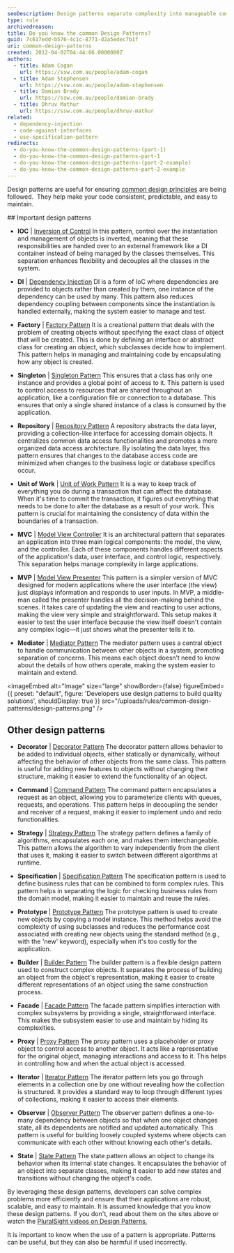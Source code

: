 ```yaml
---
seoDescription: Design patterns separate complexity into manageable components, improving application maintainability and scalability.
type: rule
archivedreason:
title: Do you know the common Design Patterns?
guid: 7c617edd-b576-4c1c-8771-d2a5edec7b1f
uri: common-design-patterns
created: 2012-04-02T04:44:06.0000000Z
authors:
  - title: Adam Cogan
    url: https://ssw.com.au/people/adam-cogan
  - title: Adam Stephensen
    url: https://ssw.com.au/people/adam-stephensen
  - title: Damian Brady
    url: https://ssw.com.au/people/damian-brady
  - title: Dhruv Mathur
    url: https://ssw.com.au/people/dhruv-mathur
related:
  - dependency-injection
  - code-against-interfaces
  - use-specification-pattern
redirects:
  - do-you-know-the-common-design-patterns-(part-1)
  - do-you-know-the-common-design-patterns-part-1
  - do-you-know-the-common-design-patterns-(part-2-example)
  - do-you-know-the-common-design-patterns-part-2-example
---
```


Design patterns are useful for ensuring [common design principles](/do-you-know-the-common-design-principles-part-1) are being followed.  They help make your code consistent, predictable, and easy to maintain.

<youtubeEmbed url="https://www.youtube.com/watch?v=tv-_1er1mWI" description="Video: 10 Design Patterns Explained in 10 Minutes (10 min)" />
## Important design patterns

* **IOC** | [Inversion of Control](http://en.wikipedia.org/wiki/Inversion_of_control)
  In this pattern, control over the instantiation and management of objects is inverted, meaning that these responsibilities are handed over to an external framework like a DI container instead of being managed by the classes themselves. This separation enhances flexibility and decouples all the classes in the system.

* **DI** | [Dependency Injection](/dependency-injection)
  DI is a form of IoC where dependencies are provided to objects rather than created by them, one instance of the dependency can be used by many. This pattern also reduces dependency coupling between components since the instantiation is handled externally, making the system easier to manage and test.

* **Factory** | [Factory Pattern](http://en.wikipedia.org/wiki/Factory_pattern)
  It is a creational pattern that deals with the problem of creating objects without specifying the exact class of object that will be created. This is done by defining an interface or abstract class for creating an object, which subclasses decide how to implement. This pattern helps in managing and maintaining code by encapsulating how any object is created.

* **Singleton** | [Singleton Pattern](http://en.wikipedia.org/wiki/Singleton_pattern)
  This ensures that a class has only one instance and provides a global point of access to it. This pattern is used to control access to resources that are shared throughout an application, like a configuration file or connection to a database. This ensures that only a single shared instance of a class is consumed by the application.

* **Repository** | [Repository Pattern](http://msdn.microsoft.com/en-us/library/ff649690.aspx)
  A repository abstracts the data layer, providing a collection-like interface for accessing domain objects. It centralizes common data access functionalities and promotes a more organized data access architecture. By isolating the data layer, this pattern ensures that changes to the database access code are minimized when changes to the business logic or database specifics occur.

* **Unit of Work** | [Unit of Work Pattern](http://msdn.microsoft.com/en-us/magazine/dd882510.aspx)
  It is a way to keep track of everything you do during a transaction that can affect the database. When it's time to commit the transaction, it figures out everything that needs to be done to alter the database as a result of your work. This pattern is crucial for maintaining the consistency of data within the boundaries of a transaction.

* **MVC** | [Model View Controller](http://en.wikipedia.org/wiki/Model%e2%80%93view%e2%80%93controller)
  It is an architectural pattern that separates an application into three main logical components: the model, the view, and the controller. Each of these components handles different aspects of the application's data, user interface, and control logic, respectively. This separation helps manage complexity in large applications.

* **MVP** | [Model View Presenter](http://en.wikipedia.org/wiki/Model_View_Presenter)
  This pattern is a simpler version of MVC designed for modern applications where the user interface (the view) just displays information and responds to user inputs. In MVP, a middle-man called the presenter handles all the decision-making behind the scenes. It takes care of updating the view and reacting to user actions, making the view very simple and straightforward. This setup makes it easier to test the user interface because the view itself doesn't contain any complex logic—it just shows what the presenter tells it to.

* **Mediator** | [Mediator Pattern](http://en.wikipedia.org/wiki/Mediator_pattern)
  The mediator pattern uses a central object to handle communication between other objects in a system, promoting separation of concerns. This means each object doesn’t need to know about the details of how others operate, making the system easier to maintain and extend.


<imageEmbed
  alt="Image"
  size="large"
  showBorder={false}
  figureEmbed={{
    preset: "default",
    figure: 'Developers use design patterns to build quality solutions',
    shouldDisplay: true
  }}
  src="/uploads/rules/common-design-patterns/design-patterns.png"
/>

## Other design patterns

* **Decorator** | [Decorator Pattern](http://en.wikipedia.org/wiki/Decorator_pattern)
  The decorator pattern allows behavior to be added to individual objects, either statically or dynamically, without affecting the behavior of other objects from the same class. This pattern is useful for adding new features to objects without changing their structure, making it easier to extend the functionality of an object.

* **Command** | [Command Pattern](http://en.wikipedia.org/wiki/Command_pattern)
  The command pattern encapsulates a request as an object, allowing you to parameterize clients with queues, requests, and operations. This pattern helps in decoupling the sender and receiver of a request, making it easier to implement undo and redo functionalities.

* **Strategy** | [Strategy Pattern](http://en.wikipedia.org/wiki/Strategy_pattern)
  The strategy pattern defines a family of algorithms, encapsulates each one, and makes them interchangeable. This pattern allows the algorithm to vary independently from the client that uses it, making it easier to switch between different algorithms at runtime.

* **Specification** | [Specification Pattern](http://en.wikipedia.org/wiki/Specification_pattern)
  The specification pattern is used to define business rules that can be combined to form complex rules. This pattern helps in separating the logic for checking business rules from the domain model, making it easier to maintain and reuse the rules.

* **Prototype** | [Prototype Pattern](http://en.wikipedia.org/wiki/Prototype_pattern)
  The prototype pattern is used to create new objects by copying a model instance. This method helps avoid the complexity of using subclasses and reduces the performance cost associated with creating new objects using the standard method (e.g., with the 'new' keyword), especially when it's too costly for the application.

* **Builder** | [Builder Pattern](http://en.wikipedia.org/wiki/Builder_pattern)
  The builder pattern is a flexible design pattern used to construct complex objects. It separates the process of building an object from the object's representation, making it easier to create different representations of an object using the same construction process.

* **Facade** | [Facade Pattern](http://en.wikipedia.org/wiki/Facade_pattern)
  The facade pattern simplifies interaction with complex subsystems by providing a single, straightforward interface. This makes the subsystem easier to use and maintain by hiding its complexities.

* **Proxy** | [Proxy Pattern](http://en.wikipedia.org/wiki/Proxy_pattern)
  The proxy pattern uses a placeholder or proxy object to control access to another object. It acts like a representative for the original object, managing interactions and access to it. This helps in controlling how and when the actual object is accessed.

* **Iterator** | [Iterator Pattern](http://en.wikipedia.org/wiki/Iterator_pattern)
  The iterator pattern lets you go through elements in a collection one by one without revealing how the collection is structured. It provides a standard way to loop through different types of collections, making it easier to access their elements.

* **Observer** | [Observer Pattern](http://en.wikipedia.org/wiki/Observer_pattern)
  The observer pattern defines a one-to-many dependency between objects so that when one object changes state, all its dependents are notified and updated automatically. This pattern is useful for building loosely coupled systems where objects can communicate with each other without knowing each other's details.

* **State** | [State Pattern](http://en.wikipedia.org/wiki/State_pattern)
  The state pattern allows an object to change its behavior when its internal state changes. It encapsulates the behavior of an object into separate classes, making it easier to add new states and transitions without changing the object's code.

By leveraging these design patterns, developers can solve complex problems more efficiently and ensure that their applications are robust, scalable, and easy to maintain. It is assumed knowledge that you know these design patterns. If you don't, read about them on the sites above or watch the [PluralSight videos on Design Patterns.](https://www.pluralsight.com/paths/design-patterns-in-c)

It is important to know when the use of a pattern is appropriate. Patterns can be useful, but they can also be harmful if used incorrectly.